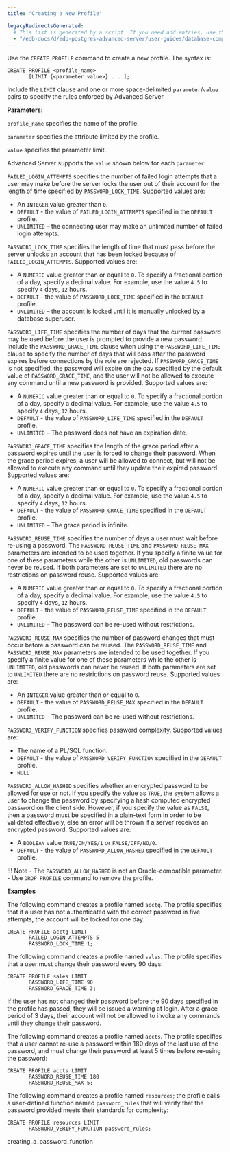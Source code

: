 ```yaml
---
title: "Creating a New Profile"

legacyRedirectsGenerated:
  # This list is generated by a script. If you need add entries, use the `legacyRedirects` key.
  - "/edb-docs/d/edb-postgres-advanced-server/user-guides/database-compatibility-for-oracle-developers-guide/12/Database_Compatibility_for_Oracle_Developers_Guide.1.031.html"
---
```


<div id="creating_a_new_profile" class="registered_link"></div>

Use the `CREATE PROFILE` command to create a new profile. The syntax is:

```text
CREATE PROFILE <profile_name>
       [LIMIT {<parameter value>} ... ];
```

Include the `LIMIT` clause and one or more space-delimited `parameter`/`value` pairs to specify the rules enforced by Advanced Server.

**Parameters:**

`profile_name` specifies the name of the profile.

`parameter` specifies the attribute limited by the profile.

`value` specifies the parameter limit.

Advanced Server supports the `value` shown below for each `parameter`:

`FAILED_LOGIN_ATTEMPTS` specifies the number of failed login attempts that a user may make before the server locks the user out of their account for the length of time specified by `PASSWORD_LOCK_TIME`. Supported values are:

-   An `INTEGER` value greater than `0`.
-   `DEFAULT` - the value of `FAILED_LOGIN_ATTEMPTS` specified in the `DEFAULT` profile.
-   `UNLIMITED` – the connecting user may make an unlimited number of failed login attempts.

`PASSWORD_LOCK_TIME` specifies the length of time that must pass before the server unlocks an account that has been locked because of `FAILED_LOGIN_ATTEMPTS`. Supported values are:

-   A `NUMERIC` value greater than or equal to `0`. To specify a fractional portion of a day, specify a decimal value. For example, use the value `4.5` to specify `4` days, `12` hours.
-   `DEFAULT` - the value of `PASSWORD_LOCK_TIME` specified in the `DEFAULT` profile.
-   `UNLIMITED` – the account is locked until it is manually unlocked by a database superuser.

`PASSWORD_LIFE_TIME` specifies the number of days that the current password may be used before the user is prompted to provide a new password. Include the `PASSWORD_GRACE_TIME` clause when using the `PASSWORD_LIFE_TIME` clause to specify the number of days that will pass after the password expires before connections by the role are rejected. If `PASSWORD_GRACE_TIME` is not specified, the password will expire on the day specified by the default value of `PASSWORD_GRACE_TIME`, and the user will not be allowed to execute any command until a new password is provided. Supported values are:

-   A `NUMERIC` value greater than or equal to `0`. To specify a fractional portion of a day, specify a decimal value. For example, use the value `4.5` to specify `4` days, `12` hours.
-   `DEFAULT` - the value of `PASSWORD_LIFE_TIME` specified in the `DEFAULT` profile.
-   `UNLIMITED` – The password does not have an expiration date.

`PASSWORD_GRACE_TIME` specifies the length of the grace period after a password expires until the user is forced to change their password. When the grace period expires, a user will be allowed to connect, but will not be allowed to execute any command until they update their expired password. Supported values are:

-   A `NUMERIC` value greater than or equal to `0`. To specify a fractional portion of a day, specify a decimal value. For example, use the value `4.5` to specify `4` days, `12` hours.
-   `DEFAULT` - the value of `PASSWORD_GRACE_TIME` specified in the `DEFAULT` profile.
-   `UNLIMITED` – The grace period is infinite.

`PASSWORD_REUSE_TIME` specifies the number of days a user must wait before re-using a password. The `PASSWORD_REUSE_TIME` and `PASSWORD_REUSE_MAX` parameters are intended to be used together. If you specify a finite value for one of these parameters while the other is `UNLIMITED`, old passwords can never be reused. If both parameters are set to `UNLIMITED` there are no restrictions on password reuse. Supported values are:

-   A `NUMERIC` value greater than or equal to `0`. To specify a fractional portion of a day, specify a decimal value. For example, use the value `4.5` to specify `4` days, `12` hours.
-   `DEFAULT` - the value of `PASSWORD_REUSE_TIME` specified in the `DEFAULT` profile.
-   `UNLIMITED` – The password can be re-used without restrictions.

`PASSWORD_REUSE_MAX` specifies the number of password changes that must occur before a password can be reused. The `PASSWORD_REUSE_TIME` and `PASSWORD_REUSE_MAX` parameters are intended to be used together. If you specify a finite value for one of these parameters while the other is `UNLIMITED`, old passwords can never be reused. If both parameters are set to `UNLIMITED` there are no restrictions on password reuse. Supported values are:

-   An `INTEGER` value greater than or equal to `0`.
-   `DEFAULT` - the value of `PASSWORD_REUSE_MAX` specified in the `DEFAULT` profile.
-   `UNLIMITED` – The password can be re-used without restrictions.

`PASSWORD_VERIFY_FUNCTION` specifies password complexity. Supported values are:

-   The name of a PL/SQL function.
-   `DEFAULT` - the value of `PASSWORD_VERIFY_FUNCTION` specified in the `DEFAULT` profile.
-   `NULL`

`PASSWORD_ALLOW_HASHED` specifies whether an encrypted password to be allowed for use or not. If you specify the value as `TRUE`, the system allows a user to change the password by specifying a hash computed encrypted password on the client side. However, if you specify the value as `FALSE`, then a password must be specified in a plain-text form in order to be validated effectively, else an error will be thrown if a server receives an encrypted password. Supported values are:

-   A `BOOLEAN` value `TRUE/ON/YES/1` or `FALSE/OFF/NO/0`.
-   `DEFAULT` - the value of `PASSWORD_ALLOW_HASHED` specified in the `DEFAULT` profile.

!!! Note
    -   The `PASSWORD_ALLOW_HASHED` is not an Oracle-compatible parameter.
    -   Use `DROP PROFILE` command to remove the profile.

**Examples**

The following command creates a profile named `acctg`. The profile specifies that if a user has not authenticated with the correct password in five attempts, the account will be locked for one day:

```text
CREATE PROFILE acctg LIMIT
       FAILED_LOGIN_ATTEMPTS 5
       PASSWORD_LOCK_TIME 1;
```

The following command creates a profile named `sales`. The profile specifies that a user must change their password every 90 days:

```text
CREATE PROFILE sales LIMIT
       PASSWORD_LIFE_TIME 90
       PASSWORD_GRACE_TIME 3;
```

If the user has not changed their password before the 90 days specified in the profile has passed, they will be issued a warning at login. After a grace period of 3 days, their account will not be allowed to invoke any commands until they change their password.

The following command creates a profile named `accts`. The profile specifies that a user cannot re-use a password within 180 days of the last use of the password, and must change their password at least 5 times before re-using the password:

```text
CREATE PROFILE accts LIMIT
       PASSWORD_REUSE_TIME 180
       PASSWORD_REUSE_MAX 5;
```

The following command creates a profile named `resources`; the profile calls a user-defined function named `password_rules` that will verify that the password provided meets their standards for complexity:

```text
CREATE PROFILE resources LIMIT
       PASSWORD_VERIFY_FUNCTION password_rules;
```

<div class="toctree" maxdepth="3">

creating_a_password_function

</div>
